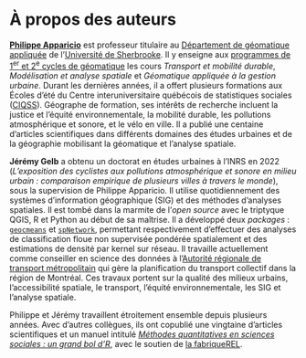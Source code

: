 # À propos des auteurs {#auteurs .unnumbered}

[**Philippe Apparicio**](https://www.usherbrooke.ca/recherche/fr/specialistes/details/philippe.apparicio) est professeur titulaire au [Département de géomatique appliquée](https://www.usherbrooke.ca/geomatique/) de l'[Université de Sherbrooke](https://www.usherbrooke.ca/). Il y enseigne aux [programmes de 1^er^ et 2^e^ cycles de géomatique](https://www.usherbrooke.ca/geomatique/etudes/programmes) les cours *Transport et mobilité durable*, *Modélisation et analyse spatiale* et *Géomatique appliquée à la gestion urbaine*. Durant les dernières années, il a offert plusieurs formations aux Écoles d'été du Centre interuniversitaire québécois de statistiques sociales ([CIQSS](https://www.ciqss.org/)). Géographe de formation, ses intérêts de recherche incluent la justice et l'équité environnementale, la mobilité durable, les pollutions atmosphérique et sonore, et le vélo en ville. Il a publié une centaine d'articles scientifiques dans différents domaines des études urbaines et de la géographie mobilisant la géomatique et l'analyse spatiale.

**Jérémy Gelb** a obtenu un doctorat en études urbaines à l'INRS en 2022 (*L'exposition des cyclistes aux pollutions atmosphérique et sonore en milieu urbain : comparaison empirique de plusieurs villes à travers le monde*), sous la supervision de Philippe Apparicio. Il utilise quotidiennement des systèmes d'information géographique (SIG) et des méthodes d'analyses spatiales. Il est tombé dans la marmite de l'*open source* avec le triptyque QGIS, R et Python au début de sa maîtrise. Il a développé deux *packages* : [`geocmeans`](https://cran.r-project.org/web/packages/geocmeans/index.html) et [`spNetwork`](https://cran.r-project.org/web/packages/spNetwork/index.html), permettant respectivement d'effectuer des analyses de classification floue non supervisée pondérée spatialement et des estimations de densité par kernel sur réseau. Il travaille actuellement comme conseiller en science des données à l'[Autorité régionale de transport métropolitain](https://www.artm.quebec/a-propos-de-l-artm/mission/) qui gère la planification du transport collectif dans la région de Montréal. Ces travaux portent sur la qualité des milieux urbains, l'accessibilité spatiale, le transport, l'équité environnementale, les SIG et l'analyse spatiale.

Philippe et Jérémy travaillent étroitement ensemble depuis plusieurs années. Avec d'autres collègues, ils ont copublié une vingtaine d'articles scientifiques et un manuel intitulé [*Méthodes quantitatives en sciences sociales : un grand bol d'R*](https://laeq.github.io/LivreMethoQuantBolR/), avec le soutien de [la fabriqueREL](https://fabriquerel.org/).
